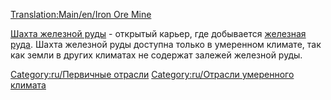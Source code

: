 [[Translation:Main/en/Iron Ore Mine]]{{en/-}}
{{ru/Промышленность| имя=Шахта железной руды
| Изображение=Ironoremine.png
| Климат=[[Main/en/Климат/Ru#Умеренный|Умеренный]]
| Принимает=Нет
| Производит=[[Main/ru/Железная руда|Железная руда]]
| Примечания=Нет
}}

[[Main/ru/Шахта железной руды|Шахта железной руды]] - открытый карьер, где добывается [[Main/ru/Железная руда|железная руда]]. Шахта железной руды доступна только в умеренном климате, так как земли в других климатах не содержат залежей железной руды.

{{ru/Navbox Промышленность}}

[[Category:ru/Первичные отрасли]]
[[Category:ru/Отрасли умеренного климата]]
